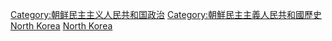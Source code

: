 [[Category:朝鲜民主主义人民共和国政治|Category:朝鲜民主主义人民共和国政治]]
[[Category:朝鮮民主主義人民共和國歷史|Category:朝鮮民主主義人民共和國歷史]]
[[Category:亞洲選舉|North Korea]]
[[Category:各國選舉|North Korea]]